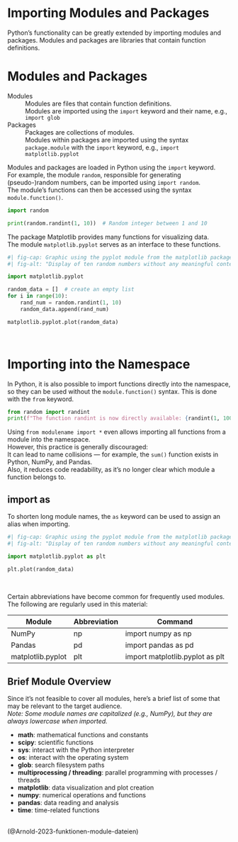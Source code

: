 # Importing Modules and Packages
Python’s functionality can be greatly extended by importing modules and packages. Modules and packages are libraries that contain function definitions.

:::{#imp-module-und-pakete .callout-important}
# Modules and Packages

Modules
: Modules are files that contain function definitions.
: Modules are imported using the `import` keyword and their name, e.g., `import glob`

Packages
: Packages are collections of modules.
: Modules within packages are imported using the syntax `package.module` with the `import` keyword, e.g., `import matplotlib.pyplot`
:::

Modules and packages are loaded in Python using the `import` keyword.  
For example, the module `random`, responsible for generating (pseudo-)random numbers, can be imported using `import random`.  
The module’s functions can then be accessed using the syntax `module.function()`.

```{python}
import random

print(random.randint(1, 10))  # Random integer between 1 and 10
```

The package Matplotlib provides many functions for visualizing data.  
The module `matplotlib.pyplot` serves as an interface to these functions.

```{python}
#| fig-cap: Graphic using the pyplot module from the matplotlib package
#| fig-alt: "Display of ten random numbers without any meaningful context"

import matplotlib.pyplot

random_data = []  # create an empty list
for i in range(10):
    rand_num = random.randint(1, 10)
    random_data.append(rand_num)

matplotlib.pyplot.plot(random_data)
```

&nbsp;

:::{#wrn-fromimport .callout-warning appearance="simple"}
# Importing into the Namespace
In Python, it is also possible to import functions directly into the namespace, so they can be used without the `module.function()` syntax. This is done with the `from` keyword.

```{python}
from random import randint
print(f"The function randint is now directly available: {randint(1, 100)}")
```

Using `from modulename import *` even allows importing all functions from a module into the namespace.  
However, this practice is generally discouraged:  
It can lead to name collisions — for example, the `sum()` function exists in Python, NumPy, and Pandas.  
Also, it reduces code readability, as it’s no longer clear which module a function belongs to.
:::

## import as
To shorten long module names, the `as` keyword can be used to assign an alias when importing.

```{python}
#| fig-cap: Graphic using the pyplot module from the matplotlib package
#| fig-alt: "Display of ten random numbers without any meaningful context"

import matplotlib.pyplot as plt

plt.plot(random_data)
```

&nbsp;

Certain abbreviations have become common for frequently used modules. The following are regularly used in this material:

| Module | Abbreviation | Command |
|--------|--------------|---------|
| NumPy | np | import numpy as np |
| Pandas | pd | import pandas as pd |
| matplotlib.pyplot | plt | import matplotlib.pyplot as plt |

## Brief Module Overview
Since it’s not feasible to cover all modules, here’s a brief list of some that may be relevant to the target audience.  
*Note: Some module names are capitalized (e.g., NumPy), but they are always lowercase when imported.*

* **math**: mathematical functions and constants  
* **scipy**: scientific functions  
* **sys**: interact with the Python interpreter  
* **os**: interact with the operating system  
* **glob**: search filesystem paths  
* **multiprocessing / threading**: parallel programming with processes / threads  
* **matplotlib**: data visualization and plot creation  
* **numpy**: numerical operations and functions  
* **pandas**: data reading and analysis  
* **time**: time-related functions  

&nbsp;  
(@Arnold-2023-funktionen-module-dateien)
